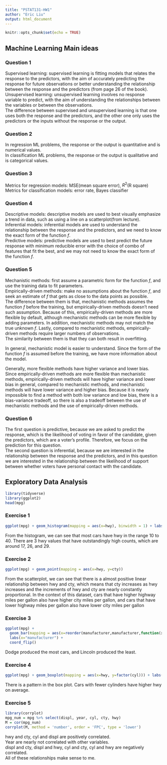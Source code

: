 ```yaml
---
title: "PSTAT131-HW1"
author: "Eric Liu"
output: html_document
---
```


```r
knitr::opts_chunk$set(echo = TRUE)
```

## Machine Learning Main ideas

### Question 1

Supervised learning: supervised learning is fitting models that relates the response to the predictors, with the aim of accurately predicting the response for future observations or better understanding the relationship between the response and the predictors (from page 26 of the book). \
Unsupervised learning: unsupervised learning involves no response variable to predict, with the aim of understanding the relationships between the variables or between the observations. \
The difference between supervised and unsupervised learning is that one uses both the response and the predictors, and the other one only uses the predictors or the inputs without the response or the output.

### Question 2

In regression ML problems, the response or the output is quantitative and is numerical values. \
In classification ML problems, the response or the output is qualitative and is categorical values. 

### Question 3

Metrics for regression models: MSE(mean square error), $R^2$(R square) \
Metrics for classification models: error rate, Bayes classifier

### Question 4

Descriptive models: descriptive models are used to best visually emphasize a trend in data, such as using a line on a scatterplot(from lecture). \
Inferential models: inferential models are used to understand the relationship between the response and the predictors, and we need to know the exact form of the function $f$. \
Predictive models: predictive models are used to best predict the future response with minimum reducible error with the choice of combo of features that fit the best, and we may not need to know the exact form of the function $f$.

### Question 5

Mechanistic methods: first assume a parametric form for the function $f$, and use the training data to fit parameters. \
Empirically-driven methods: make no assumptions about the function $f$, and seek an estimate of $f$ that gets as close to the data points as possible. \
The difference between them is that, mechanistic methods assumes the function $f$ before the training, but empirically-driven methods doesn't need such assumption. Because of this, empirically-driven methods are more flexible by default, although mechanistic methods can be more flexible by adding parameters. In addition, mechanistic methods may not match the true unknown $f$. Lastly, compared to mechanistic methods, empirically-driven methods require larger numbers of observations. \
The similarity between them is that they can both result in overfitting. \

In general, mechanistic model is easier to understand. Since the form of the function $f$ is assumed before the training, we have more information about the model. \

Generally, more flexible methods have higher variance and lower bias. Since empirically-driven methods are more flexible than mechanistic methods, empirically-driven methods will have higher variance and lower bias in general, compared to mechanistic methods, and mechanistic methods will have lower variance and higher bias. Because it is nearly impossible to find a method with both low variance and low bias, there is a bias-variance tradeoff, so there is also a tradeoff between the use of mechanistic methods and the use of empirically-driven methods.

### Question 6

The first question is predictive, because we are asked to predict the response, which is the likelihood of voting in favor of the candidate, given the predictors, which are a voter's profile. Therefore, we focus on the prediction for this question. \
The second question is inferential, because we are interested in the relationship between the response and the predictors, and in this question we are interested in the relationship between the likelihood of support between whether voters have personal contact with the candidate.

## Exploratory Data Analysis

```r
library(tidyverse)
library(ggplot2)
head(mpg)
```

### Exercise 1

```r
ggplot(mpg) + geom_histogram(mapping = aes(x=hwy), binwidth = 1) + labs(x="highway miles per gallon")
```

From the histogram, we can see that most cars have hwy in the range 10 to 40. There are 3 hwy values that have outstandingly high counts, which are around 17, 26, and 29.

### Exercise 2

```r
ggplot(mpg) + geom_point(mapping = aes(x=hwy, y=cty))
```

From the scatterplot, we can see that there is a almost positive linear relationship between hwy and cty, which means that cty increases as hwy increases and the increments of hwy and cty are nearly constantly proportional. In the context of this dataset, cars that have higher highway miles per gallon also have higher city miles per gallon, and cars that have lower highway miles per gallon also have lower city miles per gallon

### Exercise 3

```r
ggplot(mpg) + 
  geom_bar(mapping = aes(x=reorder(manufacturer,manufacturer,function(x)-length(x)))) +
  labs(x="manufacturer") +
  coord_flip()
```

Dodge produced the most cars, and Lincoln produced the least.

### Exercise 4

```r
ggplot(mpg) + geom_boxplot(mapping = aes(x=hwy, y=factor(cyl))) + labs(y="cyl")
```

There is a pattern in the box plot. Cars with fewer cylinders have higher hwy on average.

### Exercise 5

```r
library(corrplot)
mpg_num = mpg %>% select(displ, year, cyl, cty, hwy)
M = cor(mpg_num)
corrplot(M, method = 'number', order = 'FPC', type = 'lower')
```

hwy and cty, cyl and displ are positively correlated. \
Year are nearly not correlated with other variables. \
displ and cty, displ and hwy, cyl and cty, cyl and hwy are negatively correlated. \
All of these relationships make sense to me.
